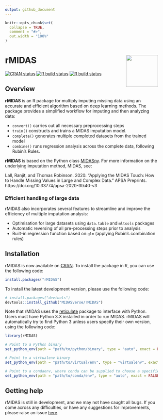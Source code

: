 ```yaml
---
output: github_document
---
```


<!-- README.md is generated from README.Rmd. Please edit that file -->

```r
knitr::opts_chunk$set(
  collapse = TRUE,
  comment = "#>",
  out.width = "100%"
)
```

# rMIDAS <img src='man/figures/logo.png' align="right" height="105" />

<!-- badges: start -->
[![CRAN status](https://www.r-pkg.org/badges/version/rMIDAS)](https://cran.r-project.org/package=rMIDAS)
[![R build status](https://github.com/MIDASverse/rMIDAS/workflows/R/badge.svg)](https://github.com/tidyverse/dplyr/actions?workflow=R)
[![R build status](https://github.com/tsrobinson/rMIDAS/workflows/R-CMD-check/badge.svg)](https://github.com/MIDASverse/rMIDAS/actions)
<!-- badges: end -->

## Overview

**rMIDAS** is an R package for multiply imputing missing data using an accurate and efficient algorithm based on deep learning methods. The package provides a simplified workflow for imputing and then analyzing data:

* `convert()` carries out all necessary preprocessing steps
* `train()` constructs and trains a MIDAS imputation model.
* `complete()` generates multiple completed datasets from the trained model
* `combine()` runs regression analysis across the complete data, following Rubin's Rules.

**rMIDAS** is based on the Python class [MIDASpy](https://github.com/MIDASverse/MIDASpy). For more information on the underlying imputation method, MIDAS, see:

Lall, Ranjit, and Thomas Robinson. 2020. “Applying the MIDAS Touch: How to Handle Missing Values in Large and Complex Data.” APSA Preprints. https://doi.org/10.33774/apsa-2020-3tk40-v3

### Efficient handling of large data

rMIDAS also incorporates several features to streamline and improve the efficiency of multiple imputation analysis: 

* Optimisation for large datasets using `data.table` and `mltools` packages
* Automatic reversing of all pre-processing steps prior to analysis
* Built-in regression function based on `glm` (applying Rubin’s combination rules) 

## Installation

rMIDAS is now available on [CRAN](https://cran.r-project.org/package=rMIDAS). To install the package in R, you can use the following code:

```r
install.packages("rMIDAS")
```

To install the latest development version, please use the following code:

```r
# install.packages("devtools")
devtools::install_github("MIDASverse/rMIDAS")
```

Note that rMIDAS uses the [reticulate](https://github.com/rstudio/reticulate) package to interface with Python. Users must have Python 3.X installed in order to run MIDAS. rMIDAS will automatically try to find Python 3 unless users specify their own version, using the following code:

```r
library(rMIDAS)

# Point to a Python binary
set_python_env(path = "path/to/python/binary", type = "auto", exact = FALSE)

# Point to a virtualenv binary
set_python_env(path = "path/to/virtual/env", type = "virtualenv", exact = FALSE)

# Point to a condaenv, where conda can be supplied to choose a specific executable
set_python_env(path = "path/to/conda/env", type = "auto", exact = FALSE, conda = "auto")

```


<!-- ## Usage -->

<!-- ```{r, message = FALSE} -->

<!-- ``` -->

## Getting help

rMIDAS is still in development, and we may not have caught all bugs. If you come across any difficulties, or have any suggestions for improvements, please raise an issue [here](https://github.com/MIDASverse/MIDASpy/issues). 
